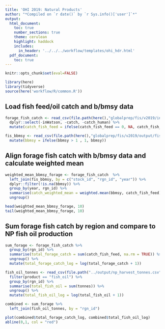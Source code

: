 ```yaml
---
title: 'OHI 2019: Natural Products'
author: "*Compiled on `r date()` by `r Sys.info()['user']`*"
output: 
  html_document:
    toc: true
    number_sections: true
    theme: cerulean
    highlight: haddock
    includes: 
      in_header: '../../../workflow/templates/ohi_hdr.html'
  pdf_document:
    toc: true
---
```



```r

knitr::opts_chunk$set(eval=FALSE)

library(here)
library(tidyverse)
source(here('workflow/R/common.R'))
```

## Load fish feed/oil catch and b/bmsy data
```r
forage_fish_catch <- read_csv(file.path(here(),"globalprep/fis/v2019/int/catch_fish_feed.csv")) %>%
  dplyr::select(-inWatson, -catch, -catch_human) %>%
  mutate(catch_fish_feed = ifelse(catch_fish_feed == 0, NA, catch_fish_feed))

fis_bbmsy <- read_csv(file.path(here(),"globalprep/fis/v2019/output/fis_bbmsy.csv")) %>%
  mutate(bbmsy = ifelse(bbmsy > 1 , 1, bbmsy))
```

## Align forage fish catch with b/bmsy data and calculate weighted mean
```r
weighted_mean_bbmsy_forage <- forage_fish_catch  %>%
  left_join(fis_bbmsy, by = c("stock_id", "rgn_id", "year")) %>%
  dplyr::filter(!is.na(bbmsy)) %>%
  group_by(year, rgn_id) %>%
  summarise(catch_weighted_mean = weighted.mean(bbmsy, catch_fish_feed)) %>%
  ungroup()

head(weighted_mean_bbmsy_forage, 10)
tail(weighted_mean_bbmsy_forage, 10)
```

## Sum forage fish catch by region and compare to NP fish oil production

```r

sum_forage <- forage_fish_catch %>%
  group_by(rgn_id) %>%
  summarise(total_forage_catch = sum(catch_fish_feed, na.rm = TRUE)) %>%
  ungroup() %>%
  mutate(total_forage_catch_log = log(total_forage_catch + 1))

fish_oil_tonnes <- read_csv(file.path("../output/np_harvest_tonnes.csv")) %>%
  filter(product == "fish_oil") %>%
  group_by(rgn_id) %>%
  summarise(total_fish_oil = sum(tonnes)) %>%
  ungroup() %>%
  mutate(total_fish_oil_log = log(total_fish_oil + 1))

combined <- sum_forage %>%
  left_join(fish_oil_tonnes, by = "rgn_id")

plot(combined$total_forage_catch_log, combined$total_fish_oil_log)
abline(0,1, col = "red")

```


